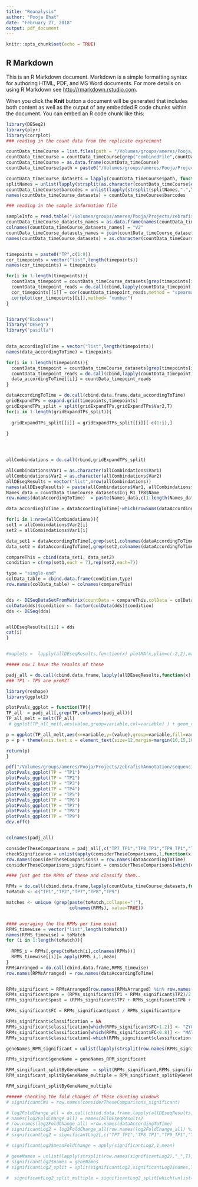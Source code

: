```yaml
---
title: "Reanalysis"
author: "Pooja Bhat"
date: "February 27, 2018"
output: pdf_document
---
```


```r
knitr::opts_chunk$set(echo = TRUE)
```

## R Markdown

This is an R Markdown document. Markdown is a simple formatting syntax for authoring HTML, PDF, and MS Word documents. For more details on using R Markdown see <http://rmarkdown.rstudio.com>.

When you click the **Knit** button a document will be generated that includes both content as well as the output of any embedded R code chunks within the document. You can embed an R code chunk like this:

```r
library(DESeq2)
library(plyr)
library(corrplot)
### reading in the count data from the replicate expreiment 

countData_timeCourse = list.files(path = "/Volumes/groups/ameres/Pooja/Projects/zebrafishAnnotation/sequencingRun_december2017/analysis/annotation/differentialExpressionAnalysis/data/countData//",pattern = ".tsv")
countData_timeCourse = countData_timeCourse[grep("combinedFile",countData_timeCourse)]
countData_timeCourse = as.data.frame(countData_timeCourse)
countData_timeCourse$path = paste0("/Volumes/groups/ameres/Pooja/Projects/zebrafishAnnotation/sequencingRun_december2017/analysis/annotation/differentialExpressionAnalysis/data/countData//",countData_timeCourse$countData_timeCourse)

countData_timeCourse_datasets = lapply(countData_timeCourse$path, function(x) read.table(x,stringsAsFactors = F,header = T,sep="\t"))
splitNames = unlist(lapply(strsplit(as.character(countData_timeCourse$countData_timeCourse),"_",T),function(x) x[2]))
countData_timeCourse$barcodes = unlist(lapply(strsplit(splitNames,".",T),function(x) x[1]))
names(countData_timeCourse_datasets) = countData_timeCourse$barcodes

### reading in the sample information file

sampleInfo = read.table("/Volumes/groups/ameres/Pooja/Projects/zebrafishAnnotation/sequencingRun_december2017/sampleInfo/barcodes_description.txt",sep="\t")
countData_timeCourse_datasets_names = as.data.frame(names(countData_timeCourse_datasets))
colnames(countData_timeCourse_datasets_names) = "V2"
countData_timeCourse_datasets_names = join(countData_timeCourse_datasets_names,sampleInfo)
names(countData_timeCourse_datasets) = as.character(countData_timeCourse_datasets_names$V3)


timepoints = paste0("TP",c(1:9))
cor_timepoints = vector("list",length(timepoints))
names(cor_timepoints) = timepoints

for(i in 1:length(timepoints)){
  countData_timepoint = countData_timeCourse_datasets[grep(timepoints[i],names(countData_timeCourse_datasets))]
  countData_timepoint_reads = do.call(cbind,lapply(countData_timepoint,function(x) x$ReadsCPM)  )
  cor_timepoints[[i]] = cor(countData_timepoint_reads,method = "spearman")
  corrplot(cor_timepoints[[i]],method= "number")
}



```

```r
library("Biobase")
library("DESeq")
library("pasilla")
 

data_accordingToTime = vector("list",length(timepoints))
names(data_accordingToTime) = timepoints

for(i in 1:length(timepoints)){
  countData_timepoint = countData_timeCourse_datasets[grep(timepoints[i],names(countData_timeCourse_datasets))]
  countData_timepoint_reads = do.call(cbind,lapply(countData_timepoint,function(x) x$ReadCount)  )
  data_accordingToTime[[i]] = countData_timepoint_reads
}

dataAccordingToTime = do.call(cbind.data.frame,data_accordingToTime)
gridExpandTPs = expand.grid(timepoints,timepoints)
gridExpandTPs_split = split(gridExpandTPs,gridExpandTPs$Var2,T)
for(i in 1:length(gridExpandTPs_split)){
  
  gridExpandTPs_split[[i]] = gridExpandTPs_split[[i]][-c(1:i),]
  
}




allCombindations = do.call(rbind,gridExpandTPs_split)

allCombindations$Var1 = as.character(allCombindations$Var1)
allCombindations$Var2 = as.character(allCombindations$Var2)
allDEseqResults = vector("list",nrow(allCombindations))
names(allDEseqResults) = paste(allCombindations$Var1, allCombindations$Var2,sep="_")
Names_data = countData_timeCourse_datasets$Inj_R1_TP8$Name
row.names(dataAccordingToTime)  = paste(Names_data,c(1:length(Names_data)),sep="_")

data_accordingToTime = dataAccordingToTime[-which(rowSums(dataAccordingToTime)<20),]

for(i in 1:nrow(allCombindations)){
set1 = allCombindations$Var2[i]
set2 = allCombindations$Var1[i]

data_set1 = dataAccordingToTime[,grep(set1,colnames(dataAccordingToTime))]
data_set2 = dataAccordingToTime[,grep(set2,colnames(dataAccordingToTime))]

compareThis = cbind(data_set1, data_set2)
condition = c(rep(set1,each = 7),rep(set2,each=7))

type = "single-end"
colData_table = cbind.data.frame(condition,type)
row.names(colData_table) = colnames(compareThis)


dds <- DESeqDataSetFromMatrix(countData = compareThis,colData = colData_table,design = ~ condition)
colData(dds)$condition <- factor(colData(dds)$condition)
dds <- DESeq(dds)


allDEseqResults[[i]] = dds
cat(i)
}


#maplots =  lapply(allDEseqResults,function(x) plotMA(x,ylim=c(-2,2),main="DESeq2"))

##### now I have the results of these

padj_all = do.call(cbind.data.frame,lapply(allDEseqResults,function(x) results(x)$padj))
### TP1 - TP5 are preMZT

library(reshape)
library(ggplot2)

plotPvals_ggplot = function(TP){
TP_all  = padj_all[,grep(TP,colnames(padj_all))]
TP_all_melt = melt(TP_all)
 # ggplot(TP_all_melt,aes(value,group=variable,col=variable) ) + geom_density()

p = ggplot(TP_all_melt,aes(x=variable,y=(value),group=variable,fill=variable)) + geom_violin() + ylab("pAdj") + xlab(" ")
p = p + theme(axis.text.x = element_text(size=12,margin=margin(10,15,10,15,"pt")),axis.text.y = element_text(size=12,margin=margin(5,15,10,5,"pt")),axis.title  = element_text(size=12),legend.text=element_text(size=12),panel.grid.major = element_blank(), panel.grid.minor = element_blank(), axis.ticks.length = unit(-0.25 , "cm"))  

return(p)
}

pdf("/Volumes/groups/ameres/Pooja/Projects/zebrafishAnnotation/sequencingRun_december2017/analysis/annotation/differentialExpressionAnalysis/plot/pValueDistributions.pdf",height=4,width=9)
plotPvals_ggplot(TP = "TP1")
plotPvals_ggplot(TP = "TP2")
plotPvals_ggplot(TP = "TP3")
plotPvals_ggplot(TP = "TP4")
plotPvals_ggplot(TP = "TP5")
plotPvals_ggplot(TP = "TP6")
plotPvals_ggplot(TP = "TP7")
plotPvals_ggplot(TP = "TP8")
plotPvals_ggplot(TP = "TP9")
dev.off()


colnames(padj_all)

considerTheseComparisons = padj_all[,c("TP7_TP1","TP8_TP1","TP9_TP1","TP7_TP2","TP8_TP2","TP9_TP2")]
checkSignificance = unlist(apply(considerTheseComparisons,1,function(x) length(which(x<0.05))))
row.names(considerTheseComparisons) = row.names(dataAccordingToTime)
considerTheseComparisons_significant = considerTheseComparisons[which(checkSignificance>1),]

#### just get the RPMs of these and classify them..

RPMs = do.call(cbind.data.frame,lapply(countData_timeCourse_datasets,function(x) x$ReadsCPM))
toMatch <- c("TP1","TP2","TP7","TP8","TP9")

matches <- unique (grep(paste(toMatch,collapse="|"), 
                        colnames(RPMs), value=TRUE))


#### averaging the the RPMs per time point 
RPMS_timewise = vector("list",length(toMatch))
names(RPMS_timewise) = toMatch
for (i in 1:length(toMatch)){
  
  RPMS_i = RPMs[,grep(toMatch[i],colnames(RPMs))]
  RPMS_timewise[[i]]= apply(RPMS_i,1,mean)
}
RPMsArranged = do.call(cbind.data.frame,RPMS_timewise)
row.names(RPMsArranged) = row.names(dataAccordingToTime)


RPMs_significant = RPMsArranged[row.names(RPMsArranged) %in% row.names(considerTheseComparisons_significant),]
RPMs_significant$pre = (RPMs_significant$TP1 + RPMs_significant$TP2)/2
RPMs_significant$post = (RPMs_significant$TP7 + RPMs_significant$TP8 + RPMs_significant$TP9)/3

RPMs_significant$FC = RPMs_significant$post / RPMs_significant$pre

RPMs_significant$classification = NA
RPMs_significant$classification[which(RPMs_significant$FC>1.2)] <- "ZYGOTIC"
RPMs_significant$classification[which(RPMs_significant$FC<0.8)] <- "MATERNAL"
RPMs_significant$classification[-which(RPMs_significant$classification == "ZYGOTIC" | RPMs_significant$classification == "MATERNAL")] <- "STABLE"

geneNames_RPM_significant = unlist(lapply(strsplit(row.names(RPMs_significant),"_",T),function(x) x[[1]]))

RPMs_significant$geneName = geneNames_RPM_significant

RPM_singificant_splitByGeneName  = split(RPMs_significant,RPMs_significant$geneName,T)
RPM_singificant_splitByGeneName_multiple = RPM_singificant_splitByGeneName[which(unlist(lapply(RPM_singificant_splitByGeneName,nrow))>1)]

RPM_singificant_splitByGeneName_multiple

###### checking the fold changes of these counting windows
# significantCWs = row.names(considerTheseComparisons_significant)

# log2FoldChange_all = do.call(cbind.data.frame,lapply(allDEseqResults,function(x) results(x)$log2FoldChange))
# names(log2FoldChange_all) = names(allDEseqResults)
# row.names(log2FoldChange_all) =row.names(dataAccordingToTime)
# significantLog2 = log2FoldChange_all[row.names(log2FoldChange_all) %in% significantCWs,]
# significantLog2 = significantLog2[,c("TP7_TP1","TP8_TP1","TP9_TP1","TP7_TP2","TP8_TP2","TP9_TP2")]

# significantLog2$meanFoldChange = apply(significantLog2,1,mean)

# geneNames = unlist(lapply(strsplit(row.names(significantLog2),"_",T),function(x) x[[1]]))
# significantLog2$names = geneNames
# significantLog2_split = split(significantLog2,significantLog2$names,T)

#  significantLog2_split_multiple = significantLog2_split[which(unlist(lapply(significantLog2_split,nrow))>1)]
```
